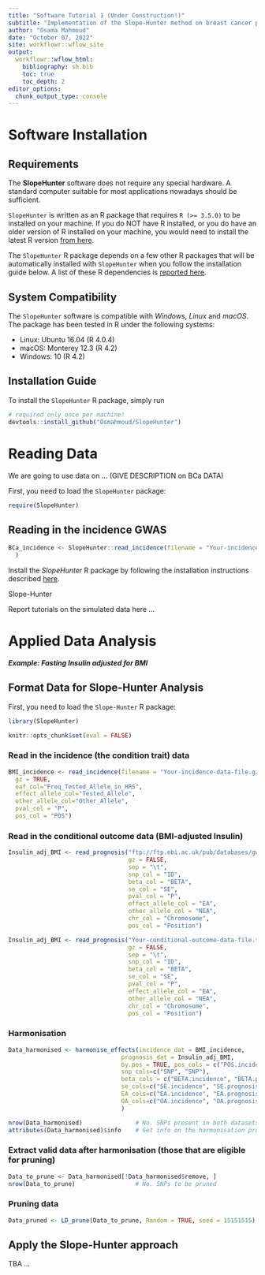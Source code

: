 ```yaml
---
title: "Software Tutorial 1 (Under Construction!)"
subtitle: "Implementation of the Slope-Hunter method on breast cancer progression"
author: "Osama Mahmoud"
date: "October 07, 2022"
site: workflowr::wflow_site
output:
  workflowr::wflow_html:
    bibliography: sh.bib
    toc: true
    toc_depth: 2
editor_options:
  chunk_output_type: console
---
```


# Software Installation

## Requirements
The **SlopeHunter** software does not require any special hardware. A standard computer suitable for most applications nowadays should be sufficient.

`SlopeHunter` is written as an R package that requires `R (>= 3.5.0)` to be installed on your machine. If you do NOT have R installed, or you do have an older version of R installed on your machine, you would need to install the latest R version [from here](https://cloud.r-project.org/).

The `SlopeHunter` R package depends on a few other R packages that will be automatically installed with `SlopeHunter` when you follow the installation guide below. A list of these R dependencies is [reported here](https://github.com/Osmahmoud/SlopeHunter#r-dependencies).

## System Compatibility
The `SlopeHunter` software is compatible with *Windows*, *Linux* and *macOS*. The package has been tested in R under the following systems:

-   Linux: Ubuntu 16.04 (R 4.0.4)
-   macOS: Monterey 12.3 (R 4.2)
-   Windows: 10 (R 4.2)

## Installation Guide
To install the `SlopeHunter` R package, simply run

```r
# required only once per machine!
devtools::install_github("Osmahmoud/SlopeHunter")
```

# Reading Data
We are going to use data on ... (GIVE DESCRIPTION on BCa DATA)







First, you need to load the `SlopeHunter` package:

```r
require(SlopeHunter)
```



## Reading in the incidence GWAS

```r
BCa_incidence <- SlopeHunter::read_incidence(filename = "Your-incidence-data-file.gz",
  )
```















Install the *SlopeHunter* R package by following the installation instructions described [here](https://github.com/Osmahmoud/SlopeHunter).

Slope-Hunter

Report tutorials on the simulated data here ...

# Applied Data Analysis
***Example: Fasting Insulin adjusted for BMI***

## 


## Format Data for Slope-Hunter Analysis
First, you need to load the `Slope-Hunter` R package:

```r
library(SlopeHunter)
```

```r
knitr::opts_chunk$set(eval = FALSE)
```

### Read in the incidence (the condition trait) data

```r
BMI_incidence <- read_incidence(filename = "Your-incidence-data-file.gz",
  gz = TRUE,
  eaf_col="Freq_Tested_Allele_in_HRS",
  effect_allele_col="Tested_Allele",
  other_allele_col="Other_Allele",
  pval_col = "P",
  pos_col = "POS")
```

### Read in the conditional outcome data (BMI-adjusted Insulin)
```r
Insulin_adj_BMI <- read_prognosis("ftp://ftp.ebi.ac.uk/pub/databases/gwas/summary_statistics/MahajanA_25625282_GCST007857/Mahajan_2014_SV_ExomeChip_lnFI_AdjForBMI.txt", 
                                  gz = FALSE,
                                  sep = "\t",
                                  snp_col = "ID",
                                  beta_col = "BETA",
                                  se_col = "SE",
                                  pval_col = "P",
                                  effect_allele_col = "EA",
                                  other_allele_col = "NEA",
                                  chr_col = "Chromosome",
                                  pos_col = "Position")
```


```r
Insulin_adj_BMI <- read_prognosis("Your-conditional-outcome-data-file.txt", 
                                  gz = FALSE,
                                  sep = "\t",
                                  snp_col = "ID",
                                  beta_col = "BETA",
                                  se_col = "SE",
                                  pval_col = "P",
                                  effect_allele_col = "EA",
                                  other_allele_col = "NEA",
                                  chr_col = "Chromosome",
                                  pos_col = "Position")
```

### Harmonisation
```r
Data_harmonised <- harmonise_effects(incidence_dat = BMI_incidence,
                                prognosis_dat = Insulin_adj_BMI,
                                by.pos = TRUE, pos_cols = c("POS.incidence", "POS.prognosis"),
                                snp_cols=c("SNP", "SNP"),
                                beta_cols = c("BETA.incidence", "BETA.prognosis"),
                                se_cols=c("SE.incidence", "SE.prognosis"),
                                EA_cols=c("EA.incidence", "EA.prognosis"),
                                OA_cols=c("OA.incidence", "OA.prognosis")
                                )
```

```r
nrow(Data_harmonised)               # No. SNPs present in both datasets
attributes(Data_harmonised)$info    # Get info on the harmonisation process
```

### Extract valid data after harmonisation (those that are eligible for pruning)
```r
Data_to_prune <- Data_harmonised[!Data_harmonised$remove, ]
nrow(Data_to_prune)                 # No. SNPs to be pruned
```

### Pruning data
```r
Data_pruned <- LD_prune(Data_to_prune, Random = TRUE, seed = 15151515)
```

## Apply the Slope-Hunter approach
TBA ...


